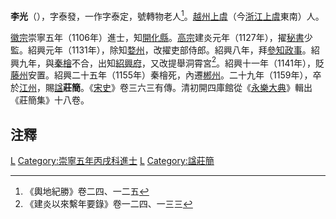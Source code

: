 {{Otheruses|李光 (解放军)|other=同名的中国人民解放军海军将领}}
'''李光'''（{{bd|1078年||1159年|catIdx=L李光}}），字泰發，一作字泰定，號轉物老人<ref>《輿地紀勝》卷二四、一二五</ref>。[[越州|越州]][[上虞|上虞]]（今[[浙江|浙江]][[上虞|上虞]]東南）人。

[[宋徽宗|徽宗]]崇寧五年（1106年）進士，知[[開化縣|開化縣]]。[[宋高宗|高宗]]建炎元年（1127年），擢[[秘書省|秘書]]少監。紹興元年（1131年），除知[[婺州|婺州]]，改擢吏部侍郎。紹興八年，拜[[參知政事|參知政事]]。紹興九年，與[[秦檜|秦檜]]不合，出知[[紹興府|紹興府]]，又改提舉洞霄宮<ref>《建炎以來繫年要錄》卷一二四、一三三</ref>。紹興十一年（1141年），貶[[藤州|藤州]]安置。紹興二十五年（1155年）秦檜死，內遷[[郴州|郴州]]。二十九年（1159年），卒於[[江州|江州]]，賜[[諡|諡]]'''莊簡'''。《[[宋史|宋史]]》卷三六三有傳。清初開四庫館從《[[永樂大典|永樂大典]]》輯出《莊簡集》十八卷。

==注釋==
{{reflist}}

{{DEFAULTSORT:Li李}}
[[Category:宋朝知州|L]]
[[Category:崇寧五年丙戌科進士|Category:崇寧五年丙戌科進士]]
[[Category:上虞人|L]]
[[Category:諡莊簡|Category:諡莊簡]]